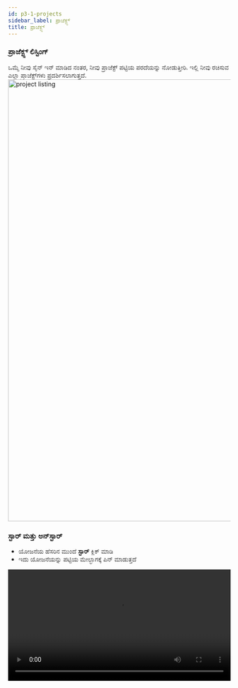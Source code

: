 ```yaml
---
id: p3-1-projects
sidebar_label: ಪ್ರಾಜೆಕ್ಟ್ಸ್ 
title: ಪ್ರಾಜೆಕ್ಟ್ಸ್ 
---
```


### ಪ್ರಾಜೆಕ್ಟ್ಸ್ ಲಿಸ್ಟಿಂಗ್  ###

ಒಮ್ಮೆ ನೀವು ಸೈನ್ ಇನ್ ಮಾಡಿದ ನಂತರ, ನೀವು ಪ್ರಾಜೆಕ್ಟ್ ಪಟ್ಟಿಯ ಪರದೆಯನ್ನು ನೋಡುತ್ತೀರಿ. ಇಲ್ಲಿ ನೀವು ರಚಿಸುವ ಎಲ್ಲಾ ಪ್ರಾಜೆಕ್ಟ್‌ಗಳು ಪ್ರದರ್ಶಿಸಲಾಗುತ್ತದೆ.
<img src="/0.5.5/en-project-listing01.PNG"  width="1000px" alt="project listing"/>

### ಸ್ಟಾರ್ ಮತ್ತು ಅನ್‌ಸ್ಟಾರ್ ###
- ಯೋಜನೆಯ ಹೆಸರಿನ ಮುಂದೆ **ಸ್ಟಾರ್** ಕ್ಲಿಕ್ ಮಾಡಿ
- ಇದು ಯೋಜನೆಯನ್ನು ಪಟ್ಟಿಯ ಮೇಲ್ಭಾಗಕ್ಕೆ ಪಿನ್ ಮಾಡುತ್ತದೆ
<video controls src="/0.5.5/en-staring-project.mov" width="100%" type="video/mov"/>



### ಸರ್ಚಿಂಗ್ ಆಂಡ್ ಸಾರ್ಟಿಂಗ್ ###

**ಸರ್ಚಿಂಗ್**

ಬಳಕೆದಾರರು ಟಾಪ್ ನ್ಯಾವಿಗೇಶನ್ ಪಟ್ಟಿಯಲ್ಲಿನ ಹುಡುಕಾಟ ಪೆಟ್ಟಿಗೆಯಲ್ಲಿ ಯೋಜನೆಯ ಹೆಸರು, ರುಚಿ ಅಥವಾ ಭಾಷೆಯ ಹೆಸರನ್ನು ಟೈಪ್ ಮಾಡುವ ಮೂಲಕ ಯೋಜನೆಯನ್ನು ಹುಡುಕಬಹುದು 

**ಸಾರ್ಟಿಂಗ್**

ಸ್ಕ್ರೈಬ್‌ನಲ್ಲಿನ ಯೋಜನೆಗಳನ್ನು ಈ ಕೆಳಗಿನ ವಿಧಾನಗಳಲ್ಲಿ ವಿಂಗಡಿಸಬಹುದು.

- ಯೋಜನೆಯ ಹೆಸರು (ಪ್ರಾಜೆಕ್ಟ್‌ಗಳನ್ನು A-Z ಮತ್ತು Z-A ನಿಂದ ವರ್ಣಮಾಲೆಯಂತೆ ವಿಂಗಡಿಸಲಾಗಿದೆ)
- ಭಾಷೆಯ ಹೆಸರು (ವರ್ಣಮಾಲೆಯ ಕ್ರಮದಲ್ಲಿ, ಇದು ಪ್ರತಿ ಭಾಷಾ ಗುಂಪನ್ನು ಪಟ್ಟಿ ಮಾಡುತ್ತದೆ)
- ಫ್ಲೇವರ್  (ವಿಂಗಡಿಸಿದ ನಂತರ ಇದು ಒಂದೇ ಫ್ಲೇವರ್ ಅನ್ನು ಒಟ್ಟುಗೂಡಿಸುತ್ತದೆ)
- ರಚಿಸಿದ ದಿನಾಂಕ (ಪ್ರಾಜೆಕ್ಟ್‌ಗಳನ್ನು ಹಳೆಯದರಿಂದ ಹೊಸದಕ್ಕೆ ಮತ್ತು ಹೊಸದಕ್ಕೆ ಹಳೆಯದಕ್ಕೆ ಅವು ರಚಿಸಿದ ದಿನಾಂಕದ ಆಧಾರದ ಮೇಲೆ ವಿಂಗಡಿಸುತ್ತದೆ.)
- ಕೊನೆಯದಾಗಿ ವೀಕ್ಷಿಸಿದ (ಕೊನೆಯದಾಗಿ ವೀಕ್ಷಿಸಿದ ಮತ್ತು ಇತ್ತೀಚೆಗೆ ವೀಕ್ಷಿಸಿದ ಮತ್ತು ಪ್ರತಿಕ್ರಮದಲ್ಲಿ ಯೋಜನೆಗಳನ್ನು ಆಯೋಜಿಸುತ್ತದೆ)

<video controls src="/0.5.5/en-serachsort.mov" width="100%" type="video/mov"/>
